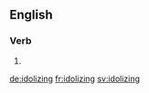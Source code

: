 ==English==

===Verb===
{{head|en|present participle}}

# {{present participle of|idolize|lang=en|nocat=1}}

[[de:idolizing]]
[[fr:idolizing]]
[[sv:idolizing]]